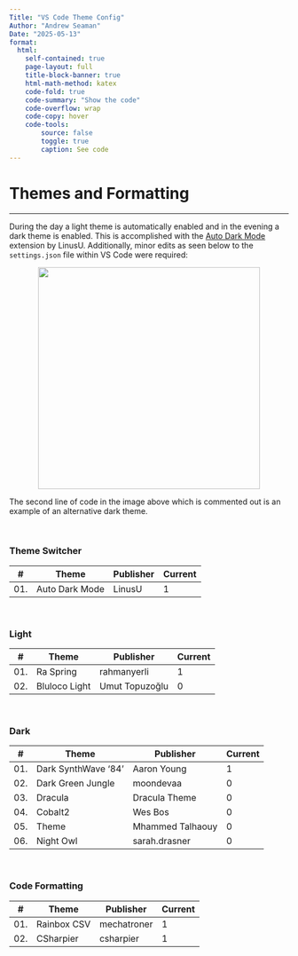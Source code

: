 ```yaml
---
Title: "VS Code Theme Config"
Author: "Andrew Seaman"
Date: "2025-05-13"
format:
  html:
    self-contained: true  
    page-layout: full
    title-block-banner: true
    html-math-method: katex
    code-fold: true
    code-summary: "Show the code"
    code-overflow: wrap
    code-copy: hover
    code-tools:
        source: false
        toggle: true
        caption: See code
---
```


# Themes and Formatting

---

During the day a light theme is automatically enabled and in the evening a dark theme is enabled. This is accomplished with the <a href="https://marketplace.cursorapi.com/items?itemName=LinusU.auto-dark-mode">Auto Dark Mode</a> extension by LinusU. Additionally, minor edits as seen below to the `settings.json` file within VS Code were required:

<div style="text-align: center;">
  <img src="../Images/Notes/meta-themes/edits_settings-dot-json.png" width="400px">
</div>

The second line of code in the image above which is commented out is an example of an alternative dark theme.

</BR>

### Theme Switcher

| \#  | Theme                      | Publisher            | Current |
|-----|----------------------------|----------------------|---------|
| 01. | Auto Dark Mode             | LinusU               |    1    |
<!-- | 02. |                            |                      |    0    | -->
<!-- | 03. |                            |                      |    0    | -->
<!-- | 04. |                            |                      |    0    | -->
<!-- | 05. |                            |                      |    0    | -->
<!-- | 06. |                            |                      |    0    | -->
<!-- | 07. |                            |                      |    0    | -->
<!-- | 08. |                            |                      |    0    | -->
<!-- | 09. |                            |                      |    0    | -->
<!-- | 10. |                            |                      |    0    | -->

</BR>

### Light

| \#  | Theme                      | Publisher            | Current |
|-----|----------------------------|----------------------|---------|
| 01. | Ra Spring                  | rahmanyerli          |    1    |
| 02. | Bluloco Light              | Umut Topuzoğlu       |    0    |
<!-- | 03. |                            |                      |    0    | -->
<!-- | 04. |                            |                      |    0    | -->
<!-- | 05. |                            |                      |    0    | -->
<!-- | 06. |                            |                      |    0    | -->
<!-- | 07. |                            |                      |    0    | -->
<!-- | 08. |                            |                      |    0    | -->
<!-- | 09. |                            |                      |    0    | -->
<!-- | 10. |                            |                      |    0    | -->

</BR>

### Dark

| \#  | Theme                      | Publisher            | Current |
|-----|----------------------------|----------------------|---------|
| 01. | Dark SynthWave '84'        | Aaron Young          |    1    |
| 02. | Dark Green Jungle          | moondevaa            |    0    |
| 03. | Dracula                    | Dracula Theme        |    0    |
| 04. | Cobalt2                    | Wes Bos              |    0    |
| 05. | Theme                      | Mhammed Talhaouy     |    0    |
| 06. | Night Owl                  | sarah.drasner        |    0    |
<!-- | 07. |                            |                      |    0    | -->
<!-- | 08. |                            |                      |    0    | -->
<!-- | 09. |                            |                      |    0    | -->
<!-- | 10. |                            |                      |    0    | -->

</BR>

### Code Formatting

| \#  | Theme                      | Publisher            | Current |
|-----|----------------------------|----------------------|---------|
| 01. | Rainbox CSV                | mechatroner          |    1    |
| 02. | CSharpier                  | csharpier            |    1    |
<!-- | 03. |                            |                      |    0    | -->
<!-- | 04. |                            |                      |    0    | -->
<!-- | 05. |                            |                      |    0    | -->
<!-- | 06. |                            |                      |    0    | -->
<!-- | 07. |                            |                      |    0    | -->
<!-- | 08. |                            |                      |    0    | -->
<!-- | 09. |                            |                      |    0    | -->
<!-- | 10. |                            |                      |    0    | -->




